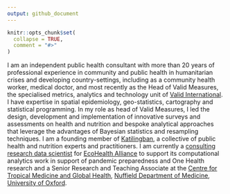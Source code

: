 ```yaml
---
output: github_document
---
```


<!-- README.md is generated from README.Rmd. Please edit that file -->

```r
knitr::opts_chunk$set(
  collapse = TRUE,
  comment = "#>"
)
```

I am an independent public health consultant with more than 20 years of professional experience in community and public health in humanitarian crises and developing country-settings, including as a community health worker, medical doctor, and most recently as the Head of Valid Measures, the specialised metrics, analytics and technology unit of [Valid International](https://www.validinternational.org). I have expertise in spatial epidemiology, geo-statistics, cartography and statistical programming. In my role as head of Valid Measures, I led the design, development and implementation of innovative surveys and assessments on health and nutrition and bespoke analytical approaches that leverage the advantages of Bayesian statistics and resampling techniques. I am a founding member of [Katilingban](https://katilingban.io/), a collective of public health and nutrition experts and practitioners. I am currently a [consulting research data scientist](https://www.ecohealthalliance.org/personnel/dr-ernest-guevarra) for [EcoHealth Alliance](https://www.ecohealthalliance.org/) to support its computational analytics work in support of pandemic preparedness and One Health research and a Senior Research and Teaching Associate at the [Centre for Tropical Medicine and Global Health](https://www.tropicalmedicine.ox.ac.uk/), [Nuffield Department of Medicine](https://www.ndm.ox.ac.uk/), [University of Oxford](https://www.ox.ac.uk/).

